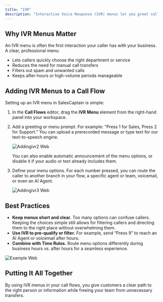 ```yaml
---
title: "IVR"
description: "Interactive Voice Response (IVR) menus let you greet callers with a menu of options they can navigate with the keypad, and automatically route them to the right team or information. With IVR in SalesCaptain, you can create a smooth, self-service experience for customers and reduce wait times for your staff. IVR menus are one of the key elements available when creating call flows."
---
```


## Why IVR Menus Matter

An IVR menu is often the first interaction your caller has with your business. A clear, professional menu:

- Lets callers quickly choose the right department or service
- Reduces the need for manual call transfers
- Filters out spam and unwanted calls
- Keeps after-hours or high-volume periods manageable

## Adding IVR Menus to a Call Flow

Setting up an IVR menu in SalesCaptain is simple:

1. In the **Call Flows** editor, drag the **IVR Menu** element from the right-hand panel into your workspace.
2. Add a greeting or menu prompt. For example: “Press 1 for Sales, Press 2 for Support.” You can upload a prerecorded message or type text for our text-to-speech engine.

   ![Addingivr2 Web](/images/addingivr2.webp)

   You can also enable automatic announcement of the menu options, or disable it if your audio or text already includes them.
3. Define your menu options. For each number pressed, you can route the caller to another branch in your flow, a specific agent or team, voicemail, or even an AI Agent.

   ![Addingivr3 Web](/images/addingivr3.webp)

## Best Practices

- **Keep menus short and clear.** Too many options can confuse callers. Keeping the choices simple still allows for filtering callers and directing them to the right place without overwhelming them.
- **Use IVR to pre-qualify or filter.** For example, send “Press 9” to reach an AI Agent or voicemail after hours.
- **Combine with Time Rules.** Route menu options differently during business hours vs. after hours for a seamless experience.

![Example Web](/images/example.webp)

## Putting It All Together

By using IVR menus in your call flows, you give customers a clear path to the right person or information while freeing your team from unnecessary transfers.